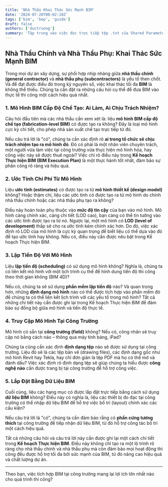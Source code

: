 ```yaml
---
title: 'Nhà Thầu Khai Thác Sức Mạnh BIM'
date: '2024-07-20T00:02:10Z'
tags: ['bim', 'bep', 'guide']
draft: false
authors: ['ductruong']
summary: 'Tập trung vào việc đọc trực tiếp tệp .txt của Shared Parameter để lấy GUID'
---
```


## Nhà Thầu Chính và Nhà Thầu Phụ: Khai Thác Sức Mạnh BIM

Trong mọi dự án xây dựng, sự phối hợp nhịp nhàng giữa **nhà thầu chính (general contractor)** và **nhà thầu phụ (subcontractors)** là yếu tố then chốt. Và để đạt được điều đó trong kỷ nguyên số, việc khai thác tối đa **BIM** là không thể thiếu. Chúng ta cần đặt ra những câu hỏi cụ thể để đưa BIM vào thực tế thi công một cách hiệu quả nhất.

### 1. Mô Hình BIM Cấp Độ Chế Tạo: Ai Làm, Ai Chịu Trách Nhiệm?

Câu hỏi đầu tiên mà các nhà thầu cần xem xét là: liệu **mô hình BIM cấp độ chế tạo (fabrication-level BIM)** có được tạo ra không? Đây là loại mô hình cực kỳ chi tiết, cho phép nhà sản xuất chế tạo trực tiếp từ đó.

Nếu câu trả lời là "có", chúng ta cần xác định rõ **ai trong tổ chức sẽ chịu trách nhiệm tạo ra mô hình đó**. Đó có phải là một nhân viên chuyên trách, một người vừa làm việc tại công trường vừa thực hiện mô hình hóa, hay công việc này sẽ được thuê ngoài? Việc chỉ rõ điều này trong **Kế hoạch Thực hiện BIM (BIM Execution Plan)** là một thực hành tốt nhất, đảm bảo sự phân công rõ ràng và hiệu quả.

### 2. Ước Tính Chi Phí Từ Mô Hình

Liệu **ước tính (estimates)** có được tạo ra từ **mô hình thiết kế (design model)** không? Hoặc thậm chí, liệu các ước tính có được tạo ra từ mô hình do chính nhà thầu chính hoặc các nhà thầu phụ tạo ra không?

Điều này hoàn toàn phụ thuộc vào **mức độ tin cậy** của bạn vào mô hình. Mô hình càng chính xác, càng chi tiết (LOD cao), bạn càng có thể tin tưởng vào các ước tính được tạo ra từ nó. Ngược lại, một mô hình có **LOD (level of development)** thấp sẽ cho ra ước tính kém chính xác hơn. Do đó, việc xác định rõ LOD của mô hình là cực kỳ quan trọng để biết liệu có thể dựa vào đó để tạo ước tính hay không. Nếu có, điều này cần được nêu bật trong Kế hoạch Thực hiện BIM.

### 3. Lập Tiến Độ Với Mô Hình

Liệu **lập tiến độ (scheduling)** có sử dụng mô hình không? Nghĩa là, chúng ta có liên kết mô hình với một lịch trình cụ thể để hình dung tiến độ thi công theo thời gian không (BIM 4D)?

Nếu có, chúng ta sẽ sử dụng **phần mềm lập tiến độ** nào? Và quan trọng hơn, những **định dạng mô hình** nào có thể được tích hợp vào phần mềm đó để chúng ta có thể liên kết lịch trình với các yếu tố trong mô hình? Tất cả những chi tiết này cần được ghi lại trong Kế hoạch Thực hiện BIM để đảm bảo sự đồng bộ giữa mô hình và tiến độ thực tế.

### 4. Truy Cập Mô Hình Tại Công Trường

Mô hình có sẵn tại **công trường (field)** không? Nếu có, công nhân sẽ truy cập nó bằng cách nào – thông qua máy tính bảng, iPad?

Chúng ta cũng cần xác định **định dạng tệp** nào sẽ được sử dụng tại công trường. Liệu đó sẽ là các tệp bản vẽ (drawing files), các định dạng gốc như mô hình Revit hay Tekla, hay chỉ đơn giản là tệp PDF mà họ có thể mở và đánh dấu? Việc xác định rõ định dạng tệp sẽ giúp chúng ta hiểu được **công nghệ nào** cần được trang bị tại công trường để hỗ trợ công việc.

### 5. Lắp Đặt Bằng Dữ Liệu BIM

Cuối cùng, liệu các hạng mục có được lắp đặt trực tiếp bằng cách sử dụng **dữ liệu BIM** không? Điều này có nghĩa là, liệu các thiết bị đo đạc tại công trường có thể nhập dữ liệu BIM để hỗ trợ việc bố trí (layout) chính xác các cấu kiện?

Nếu câu trả lời là "có", chúng ta cần đảm bảo rằng có **phần cứng tương thích** tại công trường để tiếp nhận dữ liệu BIM, từ đó hỗ trợ công tác bố trí một cách hiệu quả.

Tất cả những câu hỏi và câu trả lời này cần được ghi lại một cách chi tiết trong **Kế hoạch Thực hiện BIM**. Điều này không chỉ tạo ra một lộ trình rõ ràng cho nhà thầu chính và nhà thầu phụ mà còn đảm bảo mọi hoạt động thi công đều được hỗ trợ tối đa bởi sức mạnh của BIM, từ đó nâng cao hiệu quả và chất lượng dự án.

---

Theo bạn, việc tích hợp BIM tại công trường mang lại lợi ích lớn nhất nào cho quá trình thi công?

